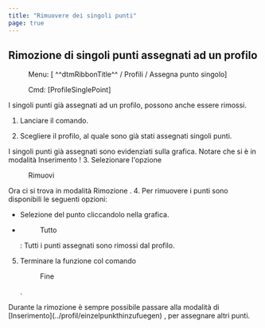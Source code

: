 ```yaml
---
title: "Rimuovere dei singoli punti"
page: true
---
```

## Rimozione di singoli punti assegnati ad un profilo
 <Menu> Menu: [ ^^dtmRibbonTitle^^ / Profili / Assegna punto singolo] </Menu> 
 <Menu> Cmd: [ProfileSinglePoint] </Menu> 

I singoli punti gi&#224; assegnati ad un profilo, possono anche essere rimossi.


1. Lanciare il comando.

2. Scegliere il profilo, al quale sono gi&#224; stati assegnati singoli punti. 


<Success>
I singoli punti gi&#224; assegnati sono evidenziati sulla grafica.

</Success>

<Warning>
Notare che si &#232; in modalit&#224; 
 <Italic> Inserimento
 </Italic> !

</Warning>
3. Selezionare l&#39;opzione <Menu>Rimuovi</Menu> 

<Success>
Ora ci si trova in modalit&#224; 
 <Italic> Rimozione
 </Italic> .

</Success>
4. Per rimuovere i punti sono disponibili le seguenti opzioni:

- Selezione del punto cliccandolo nella grafica.

- <Menu>Tutto</Menu> : Tutti i punti assegnati sono rimossi dal profilo.



5. Terminare la funzione col comando <Menu>Fine</Menu> .




<Success>
Durante la rimozione &#232; sempre possibile passare alla modalit&#224; di  <Italic> [Inserimento](../profil/einzelpunkthinzufuegen)
 </Italic> , per assegnare altri punti.
</Success>
